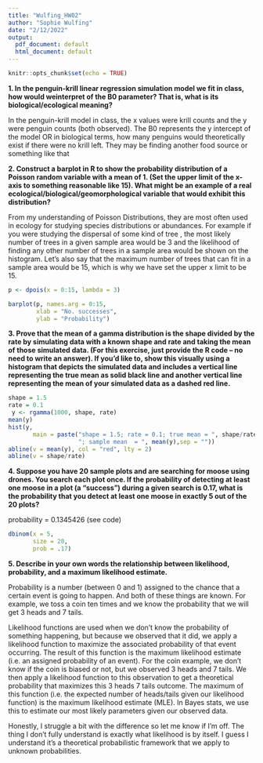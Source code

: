 ```yaml
---
title: "Wulfing_HW02"
author: "Sophie Wulfing"
date: "2/12/2022"
output:
  pdf_document: default
  html_document: default
---
```


```r
knitr::opts_chunk$set(echo = TRUE)
```

**1. In the penguin-krill linear regression simulation model we fit in class, how would weinterpret of the B0 parameter? That is, what is its biological/ecological meaning?**

In the penguin-krill model in class, the x values were krill counts and the y were penguin counts (both observed). The B0 represents the y intercept of the model OR in biological terms, how many penguins would theoretically exist if there were no krill left. They may be finding another food source or something like that
\newpage

**2. Construct a barplot in R to show the probability distribution of a Poisson random variable with a mean of 1. (Set the upper limit of the x-axis to something reasonable like 15). What might be an example of a real ecological/biological/geomorphological variable that would exhibit this distribution?**

From my understanding of Poisson Distributions, they are most often used in ecology for studying species distributions or abundances. For example if you were studying the dispersal of some kind of tree , the most likely number of trees in a given sample area would be 3 and the likelihood of finding any other number of trees in a sample area would be shown on the histogram. Let's also say that the maximum number of trees that can fit in a sample area would be 15, which is why we have set the upper x limit to be 15.

```r
p <- dpois(x = 0:15, lambda = 3)

barplot(p, names.arg = 0:15,
        xlab = "No. successes",
        ylab = "Probability")

```
\newpage

**3. Prove that the mean of a gamma distribution is the shape divided by the rate by simulating data with a known shape and rate and taking the mean of those simulated data. (For this exercise, just provide the R code – no need to write an answer). If you’d like to, show this visually using a histogram that depicts the simulated data and includes a vertical line representing the true mean as solid black line and another vertical line representing the mean of your simulated data as a dashed red line.** 

```r
shape = 1.5
rate = 0.1
 y <- rgamma(1000, shape, rate)
mean(y)
hist(y,
       main = paste("shape = 1.5; rate = 0.1; true mean = ", shape/rate,
                    "; sample mean  = ", mean(y),sep = ""))
abline(v = mean(y), col = "red", lty = 2)
abline(v = shape/rate)
```
\newpage

**4. Suppose you have 20 sample plots and are searching for moose using drones. You search each plot once. If the probability of detecting at least one moose in a plot (a “success”) during a given search is 0.17, what is the probability that you detect at least one moose in exactly 5 out of the 20 plots?** 

probability = 0.1345426 (see code)

```r
dbinom(x = 5,
       size = 20,
       prob = .17)
```

**5. Describe in your own words the relationship between likelihood, probability, and a maximum likelihood estimate.**

Probability is a number (between 0 and 1) assigned to the chance that a certain event is going to happen. And both of these things are known. For example, we toss a coin ten times and we know the probability that we will get 3 heads and 7 tails.

Likelihood functions are used when we don't know the probability of something happening, but because we observed that it did, we apply a likelihood function to maximize the associated probability of that event occurring. The result of this function is the maximum likelihood estimate (i.e. an assigned probability of an event). For the coin example, we don't know if the coin is biased or not, but we observed 3 heads and 7 tails. We then apply a likelihood function to this observation to get a theoretical probability that maximizes this 3 heads 7 tails outcome. The maximum of this function (i.e. the expected number of heads/tails given our likelihood function) is the maximum likelihood estimate (MLE). In Bayes stats, we  use this to estimate our most likely parameters given our observed data.

Honestly, I struggle a bit with the difference so let me know if I'm off. The thing I don't fully understand is exactly what likelihood is by itself. I guess I understand it's a theoretical probabilistic framework that we apply to unknown probabilities.
